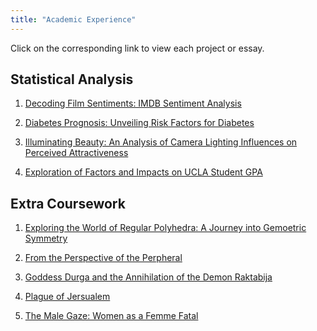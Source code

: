 ```yaml
---
title: "Academic Experience"
---
```


Click on the corresponding link to view each project or essay. 

## Statistical Analysis 

1. [Decoding Film Sentiments: IMDB Sentiment Analysis](IMDB.pdf)

2. [Diabetes Prognosis: Unveiling Risk Factors for Diabetes](NSDC.pdf)

3. [Illuminating Beauty: An Analysis of Camera Lighting Influences on Perceived Attractiveness](STATS140XP.pdf)

4. [Exploration of Factors and Impacts on UCLA Student GPA](STATS101A.pdf)



## Extra Coursework

1. [Exploring the World of Regular Polyhedra: A Journey into Gemoetric Symmetry](MATH106.pdf)

2. [From the Perspective of the Perpheral](JAPAN70.pdf)

3. [Goddess Durga and the Annihilation of the Demon Raktabija](ARTHIST31.pdf)

4. [Plague of Jersualem](ANNEA10W.pdf)

5. [The Male Gaze: Women as a Femme Fatal](CLASSICAL30.pdf)